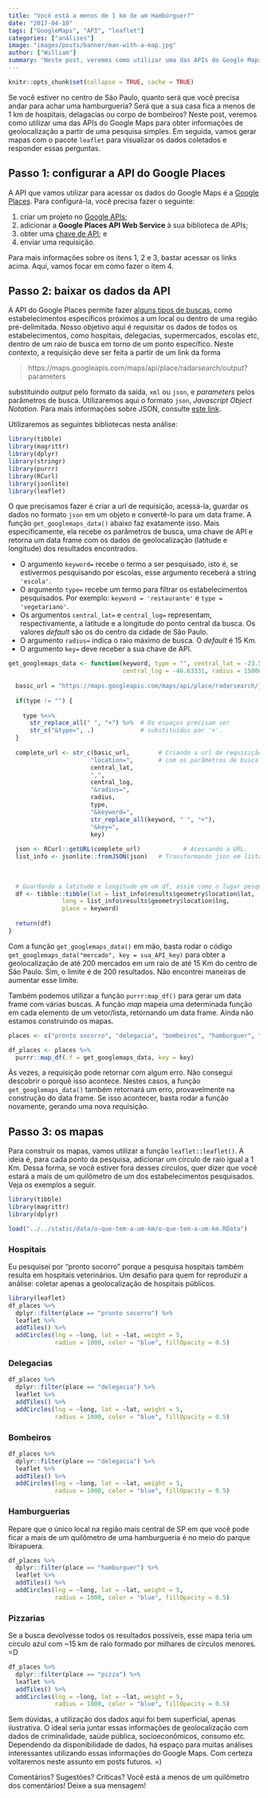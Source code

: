 ```yaml
---
title: "Você está a menos de 1 km de um Hambúrguer?"
date: "2017-04-10"
tags: ["GoogleMaps", "API", "leaflet"]
categories: ["análises"]
image: "images/posts/banner/man-with-a-map.jpg"
author: ["William"]
summary: "Neste post, veremos como utilizar uma das APIs do Google Maps para obter informações de geolocalização a partir de uma pesquisa simples. Em seguida, vamos utilizar o pacote `leaflet` para criar mapas com os dados coletados e descobrir se estamos a menos de 1 km de hospitais, delagacias, corpos de bombeiros e, o mais importante, de uma hamburgueria."
---
```


```r
knitr::opts_chunk$set(collapse = TRUE, cache = TRUE)
```

Se você estiver no centro de São Paulo, quanto será que você precisa andar para achar uma hamburgueria? Será que a sua casa fica a menos de 1 km de hospitais, delagacias ou corpo de bombeiros? Neste post, veremos como utilizar uma das APIs do Google Maps para obter informações de geolocalização a partir de uma pesquisa simples. Em seguida, vamos gerar mapas com o pacote `leaflet` para visualizar os dados coletados e responder essas perguntas.

## Passo 1: configurar a API do Google Places

A API que vamos utilizar para acessar os dados do Google Maps é a [Google Places](https://developers.google.com/places/web-service/?hl=pt-br). Para configurá-la, você precisa fazer o seguinte:

1. criar um projeto no [Google APIs](https://console.developers.google.com/iam-admin/projects);
2. adicionar a **Google Places API Web Service** à sua biblioteca de APIs;
3. obter uma [chave de API](https://support.google.com/googleapi/answer/6158862); e
4. enviar uma requisição.

Para mais informações sobre os itens 1, 2 e 3, bastar acessar os links acima. Aqui, vamos focar em como fazer o item 4.

## Passo 2: baixar os dados da API

A API do Google Places permite fazer [alguns tipos de buscas](https://developers.google.com/places/web-service/search), como estabelecimentos específicos próximos a um local ou dentro de uma região pré-delimitada. Nosso objetivo aqui é requisitar os dados de todos os estabelecimentos, como hospitais, delegacias, supermercados, escolas etc, dentro de um raio de busca em torno de um ponto específico. Neste contexto, a requisição deve ser feita a partir de um link da forma

> https://maps.googleapis.com/maps/api/place/radarsearch/output?parameters

substituindo *output* pelo formato da saída, `xml` ou `json`, e *parameters* pelos parâmetros de busca. Utilizaremos aqui o formato `json`, *Javascript Object Notation*. Para mais informações sobre JSON, consulte [este link](http://www.devmedia.com.br/introducao-ao-formato-json/25275).

Utilizaremos as seguintes bibliotecas nesta análise:

```r
library(tibble)
library(magrittr)
library(dplyr)
library(stringr)
library(purrr)
library(RCurl)
library(jsonlite)
library(leaflet)
```


O que precisamos fazer é criar a url de requisição, acessá-la, guardar os dados no formato `json` em um objeto e convertê-lo para um data frame. A função `get_googlemaps_data()` abaixo faz exatamente isso. Mais especificamente, ela recebe os parâmetros de busca, uma chave de API e retorna um data frame com os dados de geolocalização (latitude e longitude) dos resultados encontrados.

- O argumento `keyword=` recebe o termo a ser pesquisado, isto é, se estivermos pesquisando por escolas, esse argumento receberá a string `'escola'`.
- O argumento `type=` recebe um termo para filtrar os estabelecimentos pesquisados. Por exemplo: `keyword = 'restaurante'` e `type = 'vegetariano'`.
- Os argumentos `central_lat=` e `central_log=` representam, respectivamente, a latitude e a longitude do ponto central da busca. Os valores *default* são os do centro da cidade de São Paulo.
- O argumento `radius=` indica o raio máximo de busca. O *default* é 15 Km.
- O argumento `key=` deve receber a sua chave de API.


```r
get_googlemaps_data <- function(keyword, type = "", central_lat = -23.55052, 
                                central_log = -46.63331, radius = 15000, key) {
  
  basic_url = "https://maps.googleapis.com/maps/api/place/radarsearch/json?"
  
  if(type != "") {
    
    type %<>%
      str_replace_all(" ", "+") %>%  # Os espaços precisam ser 
      str_c("&type=", .)             # substituídos por '+'.
  }
  
  complete_url <- str_c(basic_url,        # Criando a url de requisição
                       "location=",       # com os parâmetros de busca.
                       central_lat,
                       ",",
                       central_log,
                       "&radius=",
                       radius,
                       type,
                       "&keyword=",
                       str_replace_all(keyword, " ", "+"),
                       "&key=",
                       key)
  
  json <- RCurl::getURL(complete_url)            # Acessando a URL.
  list_info <- jsonlite::fromJSON(json)   # Transformando json em lista.
  
  
  
  # Guardando a latitude e longitude em um df, assim como o lugar pesquisado.
  df <- tibble::tibble(lat = list_info$results$geometry$location$lat,
               long = list_info$results$geometry$location$lng,
               place = keyword)
   
  return(df)
}

```

Com a função `get_googlemaps_data()` em mão, basta rodar o código `get_googlemaps_data("mercado", key = sua_API_key)` para obter a geolocalização de até 200 mercados em um raio de até 15 Km do centro de São Paulo. Sim, o limite é de 200 resultados. Não encontrei maneiras de aumentar esse limite.

Também podemos utilizar a função `purrr:map_df()` para gerar um data frame com várias buscas. A função *map* mapeia uma determinada função em cada elemento de um vetor/lista, retornando um data frame. Ainda não estamos construindo os mapas.

```r
places <- c("pronto socorro", "delegacia", "bombeiros", "hamburguer", "pizza")

df_places <- places %>% 
  purrr::map_df(.f = get_googlemaps_data, key = key)
```

Às vezes, a requisição pode retornar com algum erro. Não consegui descobrir o porquê isso acontece. Nestes casos, a função `get_googlemaps_data()` também retornará um erro, provavelmente na construção do data frame. Se isso acontecer, basta rodar a função novamente, gerando uma nova requisição.

## Passo 3: os mapas

Para construir os mapas, vamos utilizar a função `leaflet::leaflet()`. A ideia é, para cada ponto da pesquisa, adicionar um círculo de raio igual a 1 Km. Dessa forma, se você estiver fora desses círculos, quer dizer que você estará a mais de um quilômetro de um dos estabelecimentos pesquisados. Veja os exemplos a seguir.

```r
library(tibble)
library(magrittr)
library(dplyr)

load("../../static/data/o-que-tem-a-um-km/o-que-tem-a-um-km.RData")
```


### Hospitais

Eu pesquisei por "pronto socorro" porque a pesquisa hospitais também resulta em hospitais veterinários. Um desafio para quem for reproduzir a análise: coletar apenas a geolocalização de hospitais públicos.

```r
library(leaflet)
df_places %>% 
  dplyr::filter(place == "pronto socorro") %>% 
  leaflet %>% 
  addTiles() %>%
  addCircles(lng = ~long, lat = ~lat, weight = 5,
             radius = 1000, color = "blue", fillOpacity = 0.5)
```


### Delegacias

```r
df_places %>% 
  dplyr::filter(place == "delegacia") %>% 
  leaflet %>% 
  addTiles() %>%
  addCircles(lng = ~long, lat = ~lat, weight = 5,
             radius = 1000, color = "blue", fillOpacity = 0.5)
```

### Bombeiros

```r
df_places %>% 
  dplyr::filter(place == "delegacia") %>% 
  leaflet %>% 
  addTiles() %>%
  addCircles(lng = ~long, lat = ~lat, weight = 5,
             radius = 1000, color = "blue", fillOpacity = 0.5)
```

### Hamburguerias

Repare que o único local na região mais central de SP em que você pode ficar a mais de um quilômetro de uma hamburgueria é no meio do parque Ibirapuera.

```r
df_places %>% 
  dplyr::filter(place == "hamburguer") %>% 
  leaflet %>% 
  addTiles() %>%
  addCircles(lng = ~long, lat = ~lat, weight = 5,
             radius = 1000, color = "blue", fillOpacity = 0.5)
```

### Pizzarias

Se a busca devolvesse todos os resultados possíveis, esse mapa teria um círculo azul com ~15 km de raio formado por milhares de círculos menores. =D

```r
df_places %>% 
  dplyr::filter(place == "pizza") %>% 
  leaflet %>% 
  addTiles() %>%
  addCircles(lng = ~long, lat = ~lat, weight = 5,
             radius = 1000, color = "blue", fillOpacity = 0.5)
```


Sem dúvidas, a utilização dos dados aqui foi bem superficial, apenas ilustrativa. O ideal seria juntar essas informações de geolocalização com dados de criminalidade, saúde pública, socioeconômicos, consumo etc. Dependendo da disponibilidade de dados, há espaço para muitas análises interessantes utilizando essas informações do Google Maps. Com certeza voltaremos neste assunto em posts futuros. =)

Comentários? Sugestões? Críticas? Você está a menos de um quilômetro dos comentários! Deixe a sua mensagem! 
